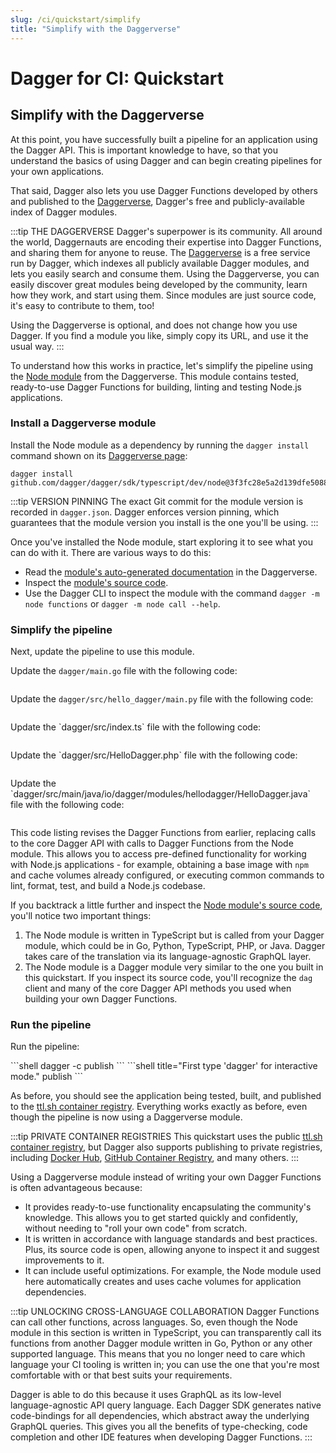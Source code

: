 ```yaml
---
slug: /ci/quickstart/simplify
title: "Simplify with the Daggerverse"
---
```


# Dagger for CI: Quickstart

## Simplify with the Daggerverse

At this point, you have successfully built a pipeline for an application using the Dagger API. This is important knowledge to have, so that you understand the basics of using Dagger and can begin creating  pipelines for your own applications.

That said, Dagger also lets you use Dagger Functions developed by others and published to the [Daggerverse](https://daggerverse.dev), Dagger's free and publicly-available index of Dagger modules.

:::tip THE DAGGERVERSE
Dagger's superpower is its community. All around the world, Daggernauts are encoding their expertise into Dagger Functions, and sharing them for anyone to reuse. The [Daggerverse](https://daggerverse.dev) is a free service run by Dagger, which indexes all publicly available Dagger modules, and lets you easily search and consume them. Using the Daggerverse, you can easily discover great modules being developed by the community, learn how they work, and start using them. Since modules are just source code, it's easy to contribute to them, too!

Using the Daggerverse is optional, and does not change how you use Dagger. If you find a module you like, simply copy its URL, and use it the usual way.
:::

To understand how this works in practice, let's simplify the pipeline using the [Node module](https://daggerverse.dev/mod/github.com/dagger/dagger/sdk/typescript/dev/node) from the Daggerverse. This module contains tested, ready-to-use Dagger Functions for building, linting and testing Node.js applications.

### Install a Daggerverse module

Install the Node module as a dependency by running the `dagger install` command shown on its [Daggerverse page](https://daggerverse.dev/mod/github.com/dagger/dagger/sdk/typescript/dev/node):

```shell
dagger install github.com/dagger/dagger/sdk/typescript/dev/node@3f3fc28e5a2d139dfe5088278a363a5db7acb356
```

:::tip VERSION PINNING
The exact Git commit for the module version is recorded in `dagger.json`. Dagger enforces version pinning, which guarantees that the module version you install is the one you'll be using.
:::

Once you've installed the Node module, start exploring it to see what you can do with it. There are various ways to do this:

- Read the [module's auto-generated documentation](https://daggerverse.dev/mod/github.com/dagger/dagger/sdk/typescript/dev/node@3f3fc28e5a2d139dfe5088278a363a5db7acb356) in the Daggerverse.
- Inspect the [module's source code](https://github.com/dagger/dagger/blob/3f3fc28e5a2d139dfe5088278a363a5db7acb356/sdk/typescript/dev/node/src/index.ts).
- Use the Dagger CLI to inspect the module with the command `dagger -m node functions` or `dagger -m node call --help`.

### Simplify the pipeline

Next, update the pipeline to use this module.

<Tabs groupId="language">
<TabItem value="Go">

Update the `dagger/main.go` file with the following code:

```go file=./snippets/simplify/go/main.go
```

</TabItem>
<TabItem value="Python">

Update the `dagger/src/hello_dagger/main.py` file with the following code:

```python file=./snippets/simplify/python/__init__.py
```

</TabItem>
<TabItem value="TypeScript">
Update the `dagger/src/index.ts` file with the following code:

```typescript file=./snippets/simplify/typescript/index.ts
```

</TabItem>
<TabItem value="PHP">
Update the `dagger/src/HelloDagger.php` file with the following code:

```php file=./snippets/simplify/php/src/HelloDagger.php
```

</TabItem>
<TabItem value="Java">
Update the `dagger/src/main/java/io/dagger/modules/hellodagger/HelloDagger.java` file with the following code:

```java file=./snippets/simplify/java/src/main/java/io/dagger/modules/hellodagger/HelloDagger.java
```

</TabItem>
</Tabs>

This code listing revises the Dagger Functions from earlier, replacing calls to the core Dagger API with calls to Dagger Functions from the Node module. This allows you to access pre-defined functionality for working with Node.js applications - for example, obtaining a base image with `npm` and cache volumes already configured, or executing common commands to lint, format, test, and build a Node.js codebase.

If you backtrack a little further and inspect the [Node module's source code](https://github.com/dagger/dagger/blob/3f3fc28e5a2d139dfe5088278a363a5db7acb356/sdk/typescript/dev/node/src/index.ts), you'll notice two important things:

1. The Node module is written in TypeScript but is called from your Dagger module, which could be in Go, Python,  TypeScript, PHP, or Java. Dagger takes care of the translation via its language-agnostic GraphQL layer.
1. The Node module is a Dagger module very similar to the one you built in this quickstart. If you inspect its source code, you'll recognize the `dag` client and many of the core Dagger API methods you  used when building your own Dagger Functions.

### Run the pipeline

Run the pipeline:

<Tabs groupId="shell">
<TabItem value="System shell">
```shell
dagger -c publish
```
</TabItem>
<TabItem value="Dagger Shell">
```shell title="First type 'dagger' for interactive mode."
publish
```
</TabItem>
</Tabs>

As before, you should see the application being tested, built, and published to the [ttl.sh container registry](https://ttl.sh). Everything works exactly as before, even though the pipeline is now using a Daggerverse module.

:::tip PRIVATE CONTAINER REGISTRIES
This quickstart uses the public [ttl.sh container registry](https://ttl.sh), but Dagger also supports publishing to private registries, including [Docker Hub](../../cookbook/cookbook.mdx#publish-a-container-image-to-a-private-registry), [GitHub Container Registry](../../cookbook/cookbook.mdx#publish-a-container-image-to-a-private-registry), and many others.
:::

Using a Daggerverse module instead of writing your own Dagger Functions is often advantageous because:

- It provides ready-to-use functionality encapsulating the community's knowledge. This allows you to get started quickly and confidently, without needing to "roll your own code" from scratch.
- It is written in accordance with language standards and best practices. Plus, its source code is open, allowing anyone to inspect it and suggest improvements to it.
- It can include useful optimizations. For example, the Node module used here automatically creates and uses cache volumes for application dependencies.

:::tip UNLOCKING CROSS-LANGUAGE COLLABORATION
Dagger Functions can call other functions, across languages. So, even though the Node module in this section is written in TypeScript, you can transparently call its functions from another Dagger module written in Go, Python or any other supported language. This means that you no longer need to care which language your CI tooling is written in; you can use the one that you're most comfortable with or that best suits your requirements.

Dagger is able to do this because it uses GraphQL as its low-level language-agnostic API query language.  Each Dagger SDK generates native code-bindings for all dependencies, which abstract away the underlying GraphQL queries. This gives you all the benefits of type-checking, code completion and other IDE features when developing Dagger Functions.
:::
